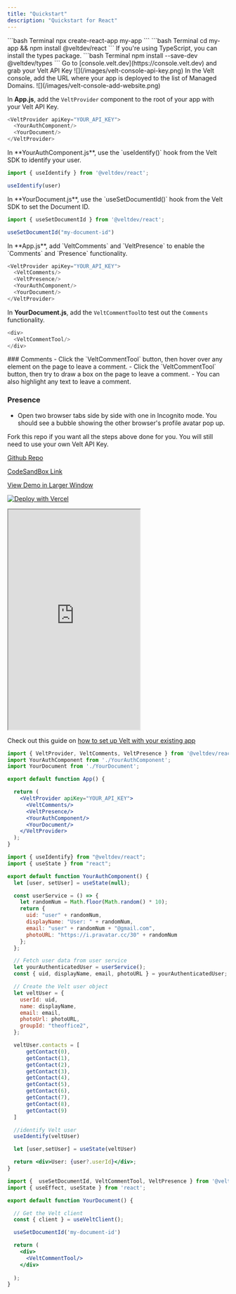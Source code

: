 ```yaml
---
title: "Quickstart"
description: "Quickstart for React"
---
```


<Steps titleSize="h2">
<Step title="Create a React app">
```bash Terminal
npx create-react-app my-app
```
</Step>

<Step title="Install the Velt React package onto your app">
```bash Terminal
cd my-app && npm install @veltdev/react
```
</Step>

<Step title="Install types (optional)">
If you're using TypeScript, you can install the types package.
```bash Terminal
npm install --save-dev @veltdev/types
```
</Step>

<Step title="Grab your Velt API Key">
Go to [console.velt.dev](https://console.velt.dev) and grab your Velt API Key

<Frame>
![](/images/velt-console-api-key.png)
</Frame>
    
</Step>


<Step title="Safelist your domain">
In the Velt console, add the URL where your app is deployed to the list of Managed Domains. 
<Frame>
![](/images/velt-console-add-website.png)
</Frame>
</Step>



<Step title="Configure the VeltProvider">

In **App.js**, add the `VeltProvider` component to the root of your app with your Velt API Key.

```js App.js
<VeltProvider apiKey="YOUR_API_KEY">
  <YourAuthComponent/>
  <YourDocument/>
</VeltProvider>
```
</Step>


<Step title="Identify your user">
In **YourAuthComponent.js**, use the `useIdentify()` hook from the Velt SDK to identify your user.


```js YourAuthComponent.js
import { useIdentify } from '@veltdev/react';

useIdentify(user)
```
</Step>


  
<Step title="Set the Document ID">
In **YourDocument.js**, use the `useSetDocumentId()` hook from the Velt SDK to set the Document ID.

```js YourDocument.js
import { useSetDocumentId } from '@veltdev/react';

useSetDocumentId("my-document-id")
```
</Step>

<Step title="Add the VeltComments, VeltCommentTool and VeltPresence components">
In **App.js**, add `VeltComments` and `VeltPresence` to enable the `Comments` and `Presence` functionality.

```js App.js
<VeltProvider apiKey="YOUR_API_KEY">
  <VeltComments/>
  <VeltPresence/>
  <YourAuthComponent/>
  <YourDocument/>
</VeltProvider>
```

In **YourDocument.js**, add the `VeltCommentTool`to test out the `Comments` functionality.

```js YourDocument.js
<div>
  <VeltCommentTool/>
</div>
```
</Step>

<Step title="Test out the Presence and Comments functionality">
### Comments 
- Click the `VeltCommentTool` button, then hover over any element on the page to leave a comment.
- Click the `VeltCommentTool` button, then try to draw a box on the page to leave a comment.
- You can also highlight any text to leave a comment.

### Presence
 - Open two browser tabs side by side with one in Incognito mode. You should see a bubble showing the other browser's profile avatar pop up.
</Step>

<Step title="Need an example?">
Fork this repo if you want all the steps above done for you. You will still need to use your own Velt API Key.


[Github Repo](https://github.com/Snippyly-Docs/quickstart-demo)

[CodeSandBox Link](https://codesandbox.io/s/bold-frog-5y94gx?file=/src/App.js)

[View Demo in Larger Window](https://quickstart-demo-mocha.vercel.app/)

[![Deploy with Vercel](https://vercel.com/button)](https://vercel.com/new/clone?repository-url=https%3A%2F%2Fgithub.com%2FSnippyly-Docs%2Fquickstart-demo&demo-title=Velt%20Quickstart%20Demo&demo-description=Get%20started%20with%20Velt&demo-url=https%3A%2F%2Fgithub.com%2FSnippyly-Docs%2Fquickstart-demo)

<Frame>
<iframe 
    src="https://quickstart-demo-mocha.vercel.app/"
    class="w-full"
    scrolling="no"
    height="500px">
</iframe>
</Frame>
</Step>

<Step title="Need more details on how to integrate this into an existing app?">

Check out this guide on [how to set up Velt with your existing app](/get-started/setup/install)

</Step>

</Steps>


<RequestExample>

```jsx App.js
import { VeltProvider, VeltComments, VeltPresence } from '@veltdev/react';
import YourAuthComponent from './YourAuthComponent';
import YourDocument from './YourDocument';

export default function App() {

  return (
    <VeltProvider apiKey="YOUR_API_KEY">
      <VeltComments/>
      <VeltPresence/>
      <YourAuthComponent/>
      <YourDocument/>
    </VeltProvider>
  );
}
```

```jsx YourAuthComponent.js
import { useIdentify} from "@veltdev/react";
import { useState } from "react";

export default function YourAuthComponent() {
  let [user, setUser] = useState(null);

  const userService = () => {
    let randomNum = Math.floor(Math.random() * 10);
    return {
      uid: "user" + randomNum,
      displayName: "User: " + randomNum,
      email: "user" + randomNum + "@gmail.com",
      photoURL: "https://i.pravatar.cc/30" + randomNum
    };
  };

  // Fetch user data from user service
  let yourAuthenticatedUser = userService();
  const { uid, displayName, email, photoURL } = yourAuthenticatedUser;

  // Create the Velt user object
  let veltUser = {
    userId: uid,
    name: displayName,
    email: email,
    photoUrl: photoURL,
    groupId: "theoffice2",
  };

  veltUser.contacts = [
      getContact(0),
      getContact(1),
      getContact(2),
      getContact(3),
      getContact(4),
      getContact(5),
      getContact(6),
      getContact(7),
      getContact(8),
      getContact(9)
  ]

  //identify Velt user
  useIdentify(veltUser)

  let [user,setUser] = useState(veltUser)

  return <div>User: {user?.userId}</div>;
}
```

```jsx YourDocument.js
import {  useSetDocumentId, VeltCommentTool, VeltPresence } from '@veltdev/react';
import { useEffect, useState } from 'react';

export default function YourDocument() {

  // Get the Velt client
  const { client } = useVeltClient();

  useSetDocumentId('my-document-id')

  return (
    <div>
      <VeltCommentTool/>
    </div>
    
  );
}
```

</RequestExample>

